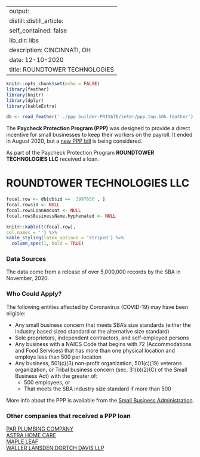
---
output:
  distill::distill_article:
    self_contained: false
    lib_dir: libs
description: CINCINNATI, OH 
date: 12-10-2020
title: ROUNDTOWER TECHNOLOGIES 
---




```r
knitr::opts_chunk$set(echo = FALSE)
library(feather)
library(knitr)
library(dplyr)
library(kableExtra)

db <- read_feather('../ppp builder-PRIVATE/inter/ppp.top.10k.feather')

```



The **Paycheck Protection Program (PPP)** was designed to provide a direct incentive for small businesses to keep their workers on the payroll. It ended in August 2020, but a [new PPP bill](https://thehill.com/policy/finance/529092-bipartisan-support-for-new-ppp-loans-gains-momentum-in-congress) is being considered.

As part of the Paycheck Protection Program **ROUNDTOWER TECHNOLOGIES LLC** received a loan.


# ROUNDTOWER TECHNOLOGIES LLC 

```r
focal.row <- db[db$id ==  3997656 , ]
focal.row$id <- NULL
focal.row$LoanAmount <- NULL
focal.row$BusinessName.hyphenated <- NULL

knitr::kable(t(focal.row), 
col.names = '') %>%
kable_styling(latex_options = 'striped') %>%
  column_spec(1, bold = TRUE)


```

### Data Sources

The data come from a release of over 5,000,000 records by the SBA in November, 2020.


### Who Could Apply?

The following entities affected by Coronavirus (COVID-19) may have been eligible:

+ Any small business concern that meets SBA’s size standards (either the industry based sized standard or the alternative size standard)
+ Sole proprietors, independent contractors, and self-employed persons
+ Any business with a NAICS Code that begins with 72 (Accommodations and Food Services) that has more than one physical location and employs less than 500 per location
+ Any business, 501(c)(3) non-profit organization, 501(c)(19) veterans organization, or Tribal business concern (sec. 31(b)(2)(C) of the Small Business Act) with the greater of:
  + 500 employees, or 
  + That meets the SBA industry size standard if more than 500


More info about the PPP is available from the [Small Business Administration](https://www.sba.gov/funding-programs/loans/coronavirus-relief-options/paycheck-protection-program).

 
### Other companies that received a PPP loan 
   
 [PAR PLUMBING COMPANY](/Paycheck-Protection-Program/3519022-PAR-PLUMBING-COMPANY) <br> [ASTRA HOME CARE](/Paycheck-Protection-Program/388332-ASTRA-HOME-CARE) <br> [MAPLE LEAF](/Paycheck-Protection-Program/2942879-MAPLE-LEAF) <br> [WALLER LANSDEN DORTCH DAVIS LLP](/Paycheck-Protection-Program/4968393-WALLER-LANSDEN-DORTCH-DAVIS-LLP) <br>